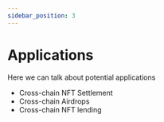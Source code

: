 ```yaml
---
sidebar_position: 3
---
```


# Applications

Here we can talk about potential applications

- Cross-chain NFT Settlement
- Cross-chain Airdrops
- Cross-chain NFT lending